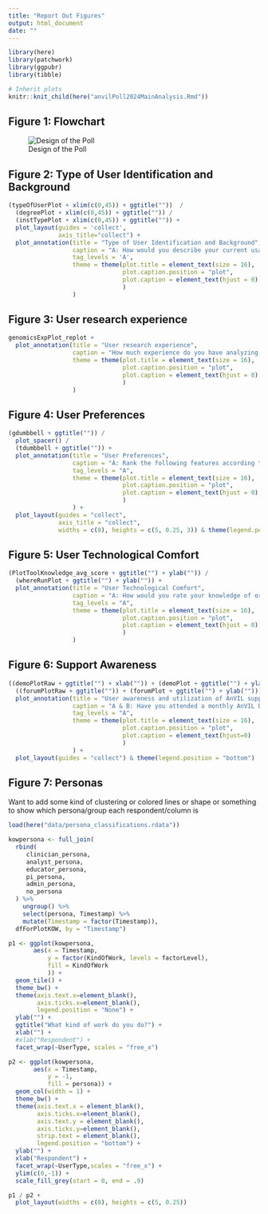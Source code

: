 ```yaml
---
title: "Report Out Figures"
output: html_document
date: ""
---
```


```r
library(here)
library(patchwork)
library(ggpubr)
library(tibble)

# Inherit plots
knitr::knit_child(here("anvilPoll2024MainAnalysis.Rmd"))
```

## Figure 1: Flowchart

![Design of the Poll](plots/AnVILPoll2024Flowchart_returninglabel.png)

## Figure 2: Type of User Identification and Background

```r

(typeOfUserPlot + xlim(c(0,45)) + ggtitle(""))  /
  (degreePlot + xlim(c(0,45)) + ggtitle("")) /
  (instTypePlot + xlim(c(0,45)) + ggtitle("")) +
  plot_layout(guides = 'collect',
              axis_title="collect") +
  plot_annotation(title = "Type of User Identification and Background",
                  caption = "A: How would you describe your current usage of the AnVIL platform?\nB: What is the highest degree you have attained?\nC: What institution are you affiliated with?",
                  tag_levels = 'A',
                  theme = theme(plot.title = element_text(size = 16),
                                plot.caption.position = "plot",
                                plot.caption = element_text(hjust = 0)
                                )
                  )
```

## Figure 3: User research experience  

```r
genomicsExpPlot_replot + 
  plot_annotation(title = "User research experience",
                  caption = "How much experience do you have analyzing the following data categories?", 
                  theme = theme(plot.title = element_text(size = 16),
                                plot.caption.position = "plot",
                                plot.caption = element_text(hjust = 0)
                                )
                  )

```

## Figure 4: User Preferences

```r
(gdumbbell + ggtitle("")) /
  plot_spacer() /
  (tdumbbell + ggtitle("")) +
  plot_annotation(title = "User Preferences",
                  caption = "A: Rank the following features according to their importance to you as a potential user or for your continued use of the AnVIL.\nB: Rank how/where you would prefer to attend AnVIL training workshops.",
                  tag_levels = "A",
                  theme = theme(plot.title = element_text(size = 16),
                                plot.caption.position = "plot",
                                plot.caption = element_text(hjust = 0)
                                )
                  ) +
  plot_layout(guides = "collect",
              axis_title = "collect",
              widths = c(8), heights = c(5, 0.25, 3)) & theme(legend.position = 'bottom')
```

## Figure 5: User Technological Comfort

```r
(PlotToolKnowledge_avg_score + ggtitle("") + ylab("")) /
  (whereRunPlot + ggtitle("") + ylab("")) + 
  plot_annotation(title = "User Technological Comfort",
                  caption = "A: How would you rate your knowledge of or comfort with these technologies or data features?\nB: Where do you currently run analyses?",
                  tag_levels = "A",
                  theme = theme(plot.title = element_text(size = 16),
                                plot.caption.position = "plot",
                                plot.caption = element_text(hjust = 0)
                                )
                  )
```

## Figure 6: Support Awareness

```r
((demoPlotRaw + ggtitle("") + xlab("")) + (demoPlot + ggtitle("") + ylab("") + xlab(""))) /
  ((forumPlotRaw + ggtitle("")) + (forumPlot + ggtitle("") + ylab(""))) +
  plot_annotation(title = "User awareness and utilization of AnVIL support",
                  caption = "A & B: Have you attended a monthly AnVIL Demo? A shows raw responses while B recodes those responses to report on whether the user is or isn't aware of AnVIL Demos.\nC & D: Have you ever read or posted in our AnVIL Support Forum? C shows raw responses (users could select more than one), while D recodes each user's set of responses to report on whether the user is or isn't aware of the AnVIL Support Forum.",
                  tag_levels = "A",
                  theme = theme(plot.title = element_text(size = 16),
                                plot.caption.position = "plot",
                                plot.caption = element_text(hjust=0)
                                )
                  ) +
  plot_layout(guides = "collect") & theme(legend.position = "bottom")
```

## Figure 7: Personas

Want to add some kind of clustering or colored lines or shape or something to show which persona/group each respondent/column is

```r
load(here("data/persona_classifications.rdata"))

kowpersona <- full_join(
  rbind(
     clinician_persona,
     analyst_persona,
     educator_persona,
     pi_persona,
     admin_persona,
     no_persona
  ) %>% 
    ungroup() %>% 
    select(persona, Timestamp) %>%
    mutate(Timestamp = factor(Timestamp)),
  dfForPlotKOW, by = "Timestamp")

p1 <- ggplot(kowpersona,
       aes(x = Timestamp,
           y = factor(KindOfWork, levels = factorLevel),
           fill = KindOfWork
           )) +
  geom_tile() +
  theme_bw() +
  theme(axis.text.x=element_blank(),
        axis.ticks.x=element_blank(),
        legend.position = "None") +
  ylab("") +
  ggtitle("What kind of work do you do?") +
  xlab("") +
  #xlab("Respondent") +
  facet_wrap(~UserType, scales = "free_x")

p2 <- ggplot(kowpersona,
       aes(x = Timestamp,
           y = -1,
           fill = persona)) +
  geom_col(width = 1) +
  theme_bw() +
  theme(axis.text.x = element_blank(),
        axis.ticks.x=element_blank(),
        axis.text.y = element_blank(),
        axis.ticks.y=element_blank(), 
        strip.text = element_blank(),
        legend.position = "bottom") +
  ylab("") +
  xlab("Respondent") +
  facet_wrap(~UserType,scales = "free_x") +
  ylim(c(0,-1)) +
  scale_fill_grey(start = 0, end = .9)

p1 / p2 +
  plot_layout(widths = c(8), heights = c(5, 0.25))
  
```